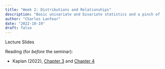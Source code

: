 ```yaml
---
title: "Week 2: Distributions and Relationships"
description: "Basic univariate and bivariate statistics and a pinch of plotting with `ggplot2`"
author: "Charles Lanfear"
date: "2022-10-19"
draft: false
---
```


Lecture Slides

Reading (for *before* the seminar):

* Kaplan (2022), [Chapter 3](https://crimebythenumbers.com/data-types.html) and [Chapter 4](https://crimebythenumbers.com/reading-and-writing-data.html)